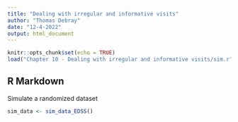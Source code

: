 ```yaml
---
title: "Dealing with irregular and informative visits"
author: "Thomas Debray"
date: "12-4-2022"
output: html_document
---
```


```r
knitr::opts_chunk$set(echo = TRUE)
load("Chapter 10 - Dealing with irregular and informative visits/sim.r")
```

## R Markdown

Simulate a randomized dataset

```r
sim_data <- sim_data_EDSS()
```
